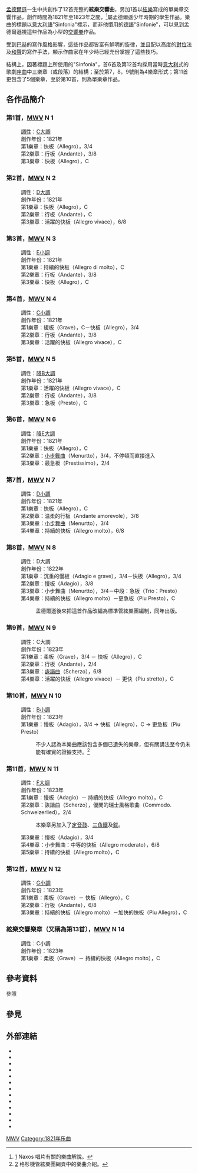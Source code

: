 [[孟德爾遜|孟德爾遜]]一生中共創作了12首完整的'''絃樂交響曲'''，另加1首以[[絃樂|絃樂]]寫成的單樂章交響作品，創作時間為1821年至1823年之間，<ref>[http://www.naxos.com/mainsite/blurbs_reviews.asp?item_code=8.553163&catNum=553163&filetype=About%20this%20Recording&language=English#] {{Wayback|url=http://www.naxos.com/mainsite/blurbs_reviews.asp?item_code=8.553163&catNum=553163&filetype=About%20this%20Recording&language=English |date=20201022063349 }} Naxos 唱片有關的樂曲解說。</ref>屬孟德爾遜少年時期的學生作品。樂曲的標題以[[意大利語|意大利語]]"Sinfonia"標示，而非他慣用的[[德語|德語]]"Sinfonie"，可以見到孟德爾遜視這些作品為小型的[[交響樂|交響樂]]作品。

受到[[巴赫|巴赫]]的寫作風格影響，這些作品都皆富有鮮明的旋律，並且配以高度的[[對位|對位]]法及[[和聲|和聲]]的寫作手法，顯示作曲家在年少時已經充份掌握了這些技巧。

結構上，因著標題上所使用的"Sinfonia"，首6首及第12首均採用當時[[意大利|意大利]]式的歌劇[[序曲|序曲]]中三樂章（或段落）的結構；至於第7，8，9號則為4樂章形式；第11首更包含了5個樂章，至於第10首，則為單樂章作品。

==各作品簡介==
===第1首，[[MWV|MWV]] N 1===
:[[調性|調性]]：[[C大調|C大調]]
:創作年份：1821年
:第1樂章：快板（Allegro），3/4
:第2樂章：行板（Andante），3/8
:第3樂章：快板（Allegro），C

===第2首，[[MWV|MWV]] N 2===
:調性：[[D大調|D大調]]
:創作年份：1821年
:第1樂章：快板（Allegro），C
:第2樂章：行板（Andante），C
:第3樂章：活躍的快板（Allegro vivace），6/8

===第3首，[[MWV|MWV]] N 3===
:調性：[[E小調|E小調]]
:創作年份：1821年
:第1樂章：持續的快板（Allegro di molto），C
:第2樂章：行板（Andante），3/8
:第3樂章：快板（Allegro），C

===第4首，[[MWV|MWV]] N 4===
:調性：[[C小調|C小調]]
:創作年份：1821年
:第1樂章：緩板（Grave），C－快板（Allegro），3/4
:第2樂章：行板（Andante），3/8
:第3樂章：活躍的快板（Allegro vivace），C

===第5首，[[MWV|MWV]] N 5===
:調性：[[降B大調|降B大調]]
:創作年份：1821年
:第1樂章：活躍的快板（Allegro vivace），C
:第2樂章：行板（Andante），3/8
:第3樂章：急板（Presto），C

===第6首，[[MWV|MWV]] N 6===
:調性：[[降E大調|降E大調]]
:創作年份：1821年
:第1樂章：快板（Allegro），C
:第2樂章：[[小步舞曲|小步舞曲]]（Menurtto），3/4，不停頓而直接進入
:第3樂章：最急板（Prestissimo），2/4

===第7首，[[MWV|MWV]] N 7===
:調性：[[D小調|D小調]]
:創作年份：1821年
:第1樂章：快板（Allegro），C
:第2樂章：温柔的行板（Andante amorevole），3/8
:第3樂章：[[小步舞曲|小步舞曲]]（Menurtto），3/4
:第4樂章：持續的快板（Allegro molto），6/8

===第8首，[[MWV|MWV]] N 8===
:調性：D大調
:創作年份：1822年
:第1樂章：沉重的慢板（Adagio e grave），3/4－快板（Allegro），3/4
:第2樂章：慢板（Adagio），3/8
:第3樂章：小步舞曲（Menurtto），3/4－中段：急板（Trio：Presto）
:第4樂章：持續的快板（Allegro molto）－更急板（Piu Presto），C
::孟德爾遜後來把這首作品改編為標準管絃樂團編制，同年出版。

===第9首，[[MWV|MWV]] N 9===
:調性：C大調
:創作年份：1823年
:第1樂章：柔板（Grave），3/4 － 快板（Allegro），C
:第2樂章：行板（Andante），2/4
:第3樂章：[[詼諧曲|詼諧曲]]（Scherzo），6/8
:第4樂章：活躍的快板（Allegro vivace）－ 更快（Piu stretto），C

===第10首，[[MWV|MWV]] N 10===
:調性：[[B小調|B小調]]
:創作年份：1823年
:第1樂章：慢板（Adagio），3/4 → 快板（Allegro），C → 更急板（Piu Presto）
::不少人認為本樂曲應該包含多個已遺失的樂章，但有關講法至今仍未能有確實的證據支持。<ref>[http://www.laphil.com/philpedia/music/string-symphony-no-10-felix-mendelssohn] {{Wayback|url=http://www.laphil.com/philpedia/music/string-symphony-no-10-felix-mendelssohn |date=20150602210202 }} 格杉機管絃樂團網頁中的樂曲介紹。</ref>

===第11首，[[MWV|MWV]] N 11===
:調性：[[F大調|F大調]]
:創作年份：1823年
:第1樂章：慢板（Adagio）－ 持續的快板（Allegro molto），C
:第2樂章：詼諧曲（Scherzo），優閒的瑞士風格歌曲（Commodo. Schweizerlied），2/4
::本樂章另加入了[[定音鼓|定音鼓]]、[[三角鐵|三角鐵]]及[[鈸|鈸]]。
:第3樂章：慢板（Adagio），3/4
:第4樂章：小步舞曲：中等的快板（Allegro moderato），6/8
:第5樂章：持續的快板（Allegro molto），C

===第12首，[[MWV|MWV]] N 12===
:調性：[[G小調|G小調]]
:創作年份：1823年
:第1樂章：柔板（Grave）－ 快板（Allegro），C
:第2樂章：行板（Andante），6/8
:第3樂章：持續的快板（Allegro molto）－加快的快板（Piu Allegro），C

===絃樂交響樂章（又稱為第13首），[[MWV|MWV]] N 14===
:調性：C小調
:創作年份：1823年
:第1樂章：柔板（Grave）－ 持續的快板（Allegro molto），C

== 參考資料 ==
;參照
{{Reflist}}

== 參見 ==
{{portal|古典音樂}}

== 外部連結 ==
* {{IMSLP2|work=String Symphony No.1 in C major, MWV N 1 (Mendelssohn, Felix)|cname=孟德爾遜第1號絃樂交響曲}} 
* {{IMSLP2|work=String Symphony No.2 in D major, MWV N 2 (Mendelssohn, Felix)|cname=孟德爾遜第2號絃樂交響曲}}
* {{IMSLP2|work=String Symphony No.3 in E minor, MWV N 3 (Mendelssohn, Felix)|cname=孟德爾遜第3號絃樂交響曲}}
* {{IMSLP2|work=String Symphony No.4 in C minor, MWV N 4 (Mendelssohn, Felix)|cname=孟德爾遜第4號絃樂交響曲}}
* {{IMSLP2|work=String Symphony No.5 in B-flat major, MWV N 5 (Mendelssohn, Felix)|cname=孟德爾遜第5號絃樂交響曲}}
* {{IMSLP2|work=String Symphony No.6 in E-flat major, MWV N 6 (Mendelssohn, Felix)|cname=孟德爾遜第6號絃樂交響曲}}
* {{IMSLP2|work=String Symphony No.7 in D minor, MWV N 7 (Mendelssohn, Felix)|cname=孟德爾遜第7號絃樂交響曲}}
* {{IMSLP2|work=String Symphony No.8 in D major, MWV N 8 (Mendelssohn, Felix)|cname=孟德爾遜第8號絃樂交響曲}}
* {{IMSLP2|work=String Symphony No.9 in C major, MWV N 9 (Mendelssohn, Felix)|cname=孟德爾遜第9號絃樂交響曲}}
* {{IMSLP2|work=String Symphony No.10 in B minor, MWV N 10 (Mendelssohn, Felix)|cname=孟德爾遜第10號絃樂交響曲}}
* {{IMSLP2|work=String Symphony No.11 in F major, MWV N 11 (Mendelssohn, Felix)|cname=孟德爾遜第11號絃樂交響曲}}
* {{IMSLP2|work=String Symphony No.12 in G minor, MWV N 12 (Mendelssohn, Felix)|cname=孟德爾遜第12號絃樂交響曲}}
* {{IMSLP2|work=Sinfoniesatz in C minor, MWV N 14 (Mendelssohn, Felix)|cname=孟德爾遜絃樂交響樂章}}

{{孟德爾遜交響曲}}

[[Category:孟德爾遜作品|MWV]]
[[Category:1821年乐曲|Category:1821年乐曲]]